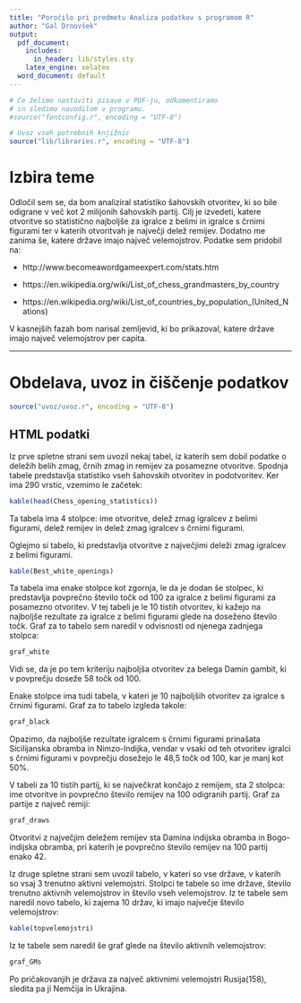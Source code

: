 ```yaml
---
title: "Poročilo pri predmetu Analiza podatkov s programom R"
author: "Gal Drnovšek"
output:
  pdf_document:
    includes:
      in_header: lib/styles.sty
    latex_engine: xelatex
  word_document: default
---
```


```r
# Če želimo nastaviti pisave v PDF-ju, odkomentiramo
# in sledimo navodilom v programu.
#source("fontconfig.r", encoding = "UTF-8")

# Uvoz vseh potrebnih knjižnic
source("lib/libraries.r", encoding = "UTF-8")
```

# Izbira teme
Odločil sem se, da bom analiziral statistiko šahovskih otvoritev, ki so bile odigrane v več kot 2 milijonih šahovskih partij. Cilj je izvedeti, katere otvoritve so statistično najboljše za igralce z belimi in igralce s črnimi figurami ter v katerih otvoritvah je največji delež remijev. Dodatno me zanima še, katere države imajo največ velemojstrov. Podatke sem pridobil na:

* http://www.becomeawordgameexpert.com/stats.htm

* https://en.wikipedia.org/wiki/List_of_chess_grandmasters_by_country

* https://en.wikipedia.org/wiki/List_of_countries_by_population_(United_Nations)

V kasnejših fazah bom narisal zemljevid, ki bo prikazoval, katere države imajo največ velemojstrov per capita.

***

# Obdelava, uvoz in čiščenje podatkov

```r
source("uvoz/uvoz.r", encoding = "UTF-8")
```

## HTML podatki

Iz prve spletne strani sem uvozil nekaj tabel, iz katerih sem dobil podatke o deležih belih zmag, črnih zmag in remijev za posamezne otvoritve.
Spodnja tabele predstavlja statistiko vseh šahovskih otvoritev in podotvoritev. Ker ima 290 vrstic, vzemimo le začetek:

```r
kable(head(Chess_opening_statistics))
```

Ta tabela ima 4 stolpce: ime otvoritve, delež zmag igralcev z belimi figurami, delež remijev in delež zmag igralcev s črnimi figurami.

Oglejmo si tabelo, ki predstavlja otvoritve z največjimi deleži zmag igralcev z belimi figurami. 

```r
kable(Best_white_openings)
```

Ta tabela ima enake stolpce kot zgornja, le da je dodan še stolpec, ki predstavlja povprečno število točk od 100 za igralce z belimi figurami za posamezno otvoritev. V tej tabeli je le 10 tistih otvoritev, ki kažejo na najboljše rezultate za igralce z belimi figurami glede na doseženo število točk. 
Graf za to tabelo sem naredil v odvisnosti od njenega zadnjega stolpca:

```r
graf_white
```

Vidi se, da je po tem kriteriju najboljša otvoritev za belega Damin gambit, ki v povprečju doseže 58 točk od 100.

Enake stolpce ima tudi tabela, v kateri je 10 najboljših otvoritev za igralce s črnimi figurami.
Graf za to tabelo izgleda takole:

```r
graf_black
```

Opazimo, da najboljše rezultate igralcem s črnimi figurami prinašata Sicilijanska obramba in Nimzo-Indijka, vendar v vsaki od teh otvoritev igralci s črnimi figurami v povprečju dosežejo le 48,5 točk od 100, kar je manj kot 50%.

V tabeli za 10 tistih partij, ki se največkrat končajo z remijem, sta 2 stolpca: ime otvoritve in povprečno število remijev na 100 odigranih partij.
Graf za partije z največ remiji:

```r
graf_draws
```

Otvoritvi z največjim deležem remijev sta Damina indijska obramba in Bogo-indijska obramba, pri katerih je povprečno število remijev na 100 partij enako 42.

Iz druge spletne strani sem uvozil tabelo, v kateri so vse države, v katerih so vsaj 3 trenutno aktivni velemojstri. Stolpci te tabele so ime države, število trenutno aktivnih velemojstrov in število vseh velemojstrov. 
Iz te tabele sem naredil novo tabelo, ki zajema 10 držav, ki imajo največje število velemojstrov:

```r
kable(topvelemojstri)
```

Iz te tabele sem naredil še graf glede na število aktivnih velemojstrov:

```r
graf_GMs
```

Po pričakovanjih je država za največ aktivnimi velemojstri Rusija(158), sledita pa ji Nemčija in Ukrajina.



